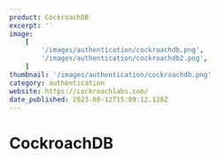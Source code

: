 ```yaml
---
product: CockroachDB
excerpt: ''
image:
    [
        '/images/authentication/cockroachdb.png',
        '/images/authentication/cockroachdb2.png',
    ]
thumbnail: '/images/authentication/cockroachdb.png'
category: authentication
website: https://cockroachlabs.com/
date_published: 2023-08-12T15:09:12.128Z
---
```



# CockroachDB

<ContentCard
	alt='CockroachDB Authentication'
	aspectRatio='16:9'
	group={true}
	src={frontmatter.image}
	thumbnail={frontmatter.thumbnail}
	width={1280}
/>
